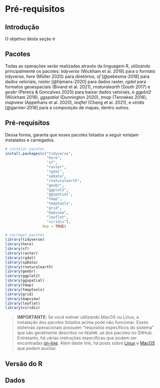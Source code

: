 # Pré-requisitos {#prerequisitos}

## Introdução

O objetivo desta seção é

## Pacotes

Todas as operações serão realizadas através da linguagem R, utilizando principalmente os pacotes: *tidyverse* (Wickham et al. 2019) para o formato tidyverse, *here* (Müller 2020) para diretórios, *sf* [@pebesma-2018] para dados vetoriais, *raster* [@hijmans-2020] para dados raster, *rgdal* para formatos geoespaciais (Bivand et al. 2021), *rnaturalearth* (South 2017) e *geobr* (Pereira & Goncalves 2020) para baixar dados vetoriais, e *ggplot2* (Wickham 2016), *ggspatial* (Dunnington 2020), *tmap* (Tennekes 2018), *mapview* (Appelhans et al. 2020), *leaflet* (Cheng et al. 2021), e *viridis* [@garnier-2018] para a composição de mapas, dentro outros.

## Pré-requisitos

Dessa forma, garanta que esses pacotes listados a seguir estejam instalados e carregados.

```r
# instalar pacotes
install.packages(c("tidyverse", 
                   "here", 
                   "sf", 
                   "raster", 
                   "rgdal", 
                   "spData",
                   "rnaturalearth",
                   "geobr",
                   "ggplot2",
                   "ggspatial",
                   "tmap",
                   "tmaptools",
                   "grid",
                   "mapview",
                   "leaflet",
                   "viridis"), 
                 dep = TRUE)
```

```r
# carregar pacotes
library(tidyverse)
library(here)
library(sf) 
library(raster) 
library(rgdal) 
library(spData)
library(rnaturalearth)
library(geobr)
library(ggplot2)
library(ggspatial)
library(tmap)
library(tmaptools)
library(grid)
library(mapview)
library(leaflet)
library(viridis)
```

> **IMPORTANTE**: Se você estiver utilizando MacOS ou Linux, a instalação dos pacotes listados acima pode não funcionar. Esses sistemas operacionais possuem "requisitos específicos do sistema" que são geralmente descritos no `README.md` dos pacotes no GitHub. Entretanto, há várias instruções específicas que podem ser encontradas [on-line](https://rtask.thinkr.fr/installation-of-r-4-0-on-ubuntu-20-04-lts-and-tips-for-spatial-packages/). Além deste link, há posts sobre [Linux](https://geocompr.github.io/post/2020/installing-r-spatial-ubuntu/) e [MacOS](http://www.kyngchaos.com/) que podem auxiliar.

## Versão do R

## Dados
